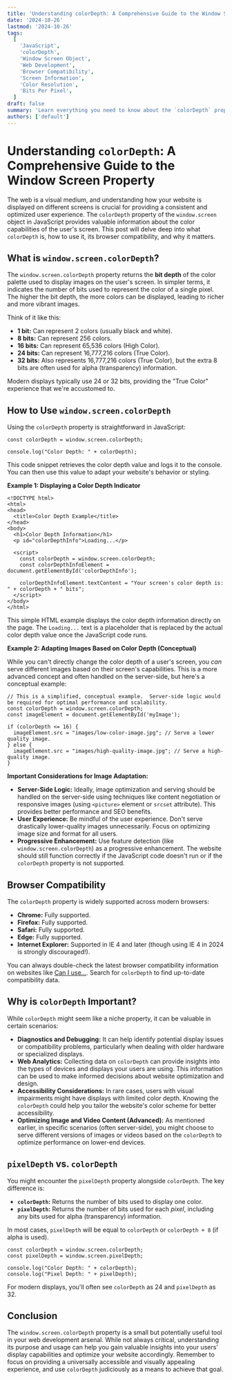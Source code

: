 ```yaml
---
title: 'Understanding colorDepth: A Comprehensive Guide to the Window Screen Property'
date: '2024-10-26'
lastmod: '2024-10-26'
tags:
  [
    'JavaScript',
    'colorDepth',
    'Window Screen Object',
    'Web Development',
    'Browser Compatibility',
    'Screen Information',
    'Color Resolution',
    'Bits Per Pixel',
  ]
draft: false
summary: 'Learn everything you need to know about the `colorDepth` property of the Window Screen Object in JavaScript.  Understand how to use it, its browser compatibility, and why it is important for detecting screen capabilities and optimizing your web applications for various displays.'
authors: ['default']
---
```


# Understanding `colorDepth`: A Comprehensive Guide to the Window Screen Property

The web is a visual medium, and understanding how your website is displayed on different screens is crucial for providing a consistent and optimized user experience. The `colorDepth` property of the `window.screen` object in JavaScript provides valuable information about the color capabilities of the user's screen. This post will delve deep into what `colorDepth` is, how to use it, its browser compatibility, and why it matters.

## What is `window.screen.colorDepth`?

The `window.screen.colorDepth` property returns the **bit depth** of the color palette used to display images on the user's screen. In simpler terms, it indicates the number of bits used to represent the color of a single pixel. The higher the bit depth, the more colors can be displayed, leading to richer and more vibrant images.

Think of it like this:

- **1 bit:** Can represent 2 colors (usually black and white).
- **8 bits:** Can represent 256 colors.
- **16 bits:** Can represent 65,536 colors (High Color).
- **24 bits:** Can represent 16,777,216 colors (True Color).
- **32 bits:** Also represents 16,777,216 colors (True Color), but the extra 8 bits are often used for alpha (transparency) information.

Modern displays typically use 24 or 32 bits, providing the "True Color" experience that we're accustomed to.

## How to Use `window.screen.colorDepth`

Using the `colorDepth` property is straightforward in JavaScript:

```plaintext
const colorDepth = window.screen.colorDepth;

console.log("Color Depth: " + colorDepth);
```

This code snippet retrieves the color depth value and logs it to the console. You can then use this value to adapt your website's behavior or styling.

**Example 1: Displaying a Color Depth Indicator**

```plaintext
<!DOCTYPE html>
<html>
<head>
  <title>Color Depth Example</title>
</head>
<body>
  <h1>Color Depth Information</h1>
  <p id="colorDepthInfo">Loading...</p>

  <script>
    const colorDepth = window.screen.colorDepth;
    const colorDepthInfoElement = document.getElementById('colorDepthInfo');

    colorDepthInfoElement.textContent = "Your screen's color depth is: " + colorDepth + " bits";
  </script>
</body>
</html>
```

This simple HTML example displays the color depth information directly on the page. The `Loading...` text is a placeholder that is replaced by the actual color depth value once the JavaScript code runs.

**Example 2: Adapting Images Based on Color Depth (Conceptual)**

While you can't directly change the color depth of a user's screen, you _can_ serve different images based on their screen's capabilities. This is a more advanced concept and often handled on the server-side, but here's a conceptual example:

```plaintext
// This is a simplified, conceptual example.  Server-side logic would be required for optimal performance and scalability.
const colorDepth = window.screen.colorDepth;
const imageElement = document.getElementById('myImage');

if (colorDepth <= 16) {
  imageElement.src = "images/low-color-image.jpg"; // Serve a lower quality image.
} else {
  imageElement.src = "images/high-quality-image.jpg"; // Serve a high-quality image.
}
```

**Important Considerations for Image Adaptation:**

- **Server-Side Logic:** Ideally, image optimization and serving should be handled on the server-side using techniques like content negotiation or responsive images (using `<picture>` element or `srcset` attribute). This provides better performance and SEO benefits.
- **User Experience:** Be mindful of the user experience. Don't serve drastically lower-quality images unnecessarily. Focus on optimizing image size and format for all users.
- **Progressive Enhancement:** Use feature detection (like `window.screen.colorDepth`) as a progressive enhancement. The website should still function correctly if the JavaScript code doesn't run or if the `colorDepth` property is not supported.

## Browser Compatibility

The `colorDepth` property is widely supported across modern browsers:

- **Chrome:** Fully supported.
- **Firefox:** Fully supported.
- **Safari:** Fully supported.
- **Edge:** Fully supported.
- **Internet Explorer:** Supported in IE 4 and later (though using IE 4 in 2024 is strongly discouraged!).

You can always double-check the latest browser compatibility information on websites like [Can I use...](https://caniuse.com/). Search for `colorDepth` to find up-to-date compatibility data.

## Why is `colorDepth` Important?

While `colorDepth` might seem like a niche property, it can be valuable in certain scenarios:

- **Diagnostics and Debugging:** It can help identify potential display issues or compatibility problems, particularly when dealing with older hardware or specialized displays.
- **Web Analytics:** Collecting data on `colorDepth` can provide insights into the types of devices and displays your users are using. This information can be used to make informed decisions about website optimization and design.
- **Accessibility Considerations:** In rare cases, users with visual impairments might have displays with limited color depth. Knowing the `colorDepth` could help you tailor the website's color scheme for better accessibility.
- **Optimizing Image and Video Content (Advanced):** As mentioned earlier, in specific scenarios (often server-side), you might choose to serve different versions of images or videos based on the `colorDepth` to optimize performance on lower-end devices.

## `pixelDepth` vs. `colorDepth`

You might encounter the `pixelDepth` property alongside `colorDepth`. The key difference is:

- **`colorDepth`:** Returns the number of bits used to display one color.
- **`pixelDepth`:** Returns the number of bits used for each _pixel_, including any bits used for alpha (transparency) information.

In most cases, `pixelDepth` will be equal to `colorDepth` or `colorDepth + 8` (if alpha is used).

```plaintext
const colorDepth = window.screen.colorDepth;
const pixelDepth = window.screen.pixelDepth;

console.log("Color Depth: " + colorDepth);
console.log("Pixel Depth: " + pixelDepth);
```

For modern displays, you'll often see `colorDepth` as 24 and `pixelDepth` as 32.

## Conclusion

The `window.screen.colorDepth` property is a small but potentially useful tool in your web development arsenal. While not always critical, understanding its purpose and usage can help you gain valuable insights into your users' display capabilities and optimize your website accordingly. Remember to focus on providing a universally accessible and visually appealing experience, and use `colorDepth` judiciously as a means to achieve that goal.

